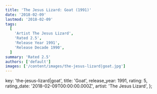 ```yaml
---
title: 'The Jesus Lizard: Goat (1991)'
date: '2018-02-09'
lastmod: '2018-02-09'
tags:
  [
    'Artist The Jesus Lizard',
    'Rated 2.5',
    'Release Year 1991',
    'Release Decade 1990',
  ]
summary: 'Rated 2.5'
authors: ['default']
images: ['/content/images/the-jesus-lizard|goat.jpg']
---
```


  key: 'the-jesus-lizard|goat',
  title: 'Goat',
  release_year: 1991,
  rating: 5,
  rating_date: '2018-02-09T00:00:00.000Z',
  artist: 'The Jesus Lizard',
};

<MusicRating data={data} />
